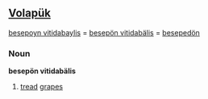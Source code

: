 ==[[Volapük]]==
[[besepoyn vitidabaylis]] = [[besepön vitidabälis]] = [[besepedön]] 

===Noun===
'''besepön vitidabälis'''

# [[tread]] [[grapes]]